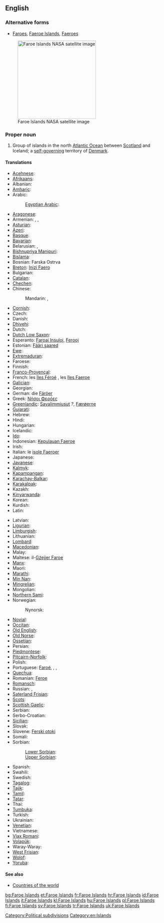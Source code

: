 ==English==

===Alternative forms===
* [[Faroes]], [[Faeroe Islands]], [[Faeroes]]

{{wikipedia}}
[[File:Faroes030417-nasa(2).jpg|thumb|250px|upright|Faroe Islands NASA satellite image]]

===Proper noun===
{{en-proper noun}}

# Group of islands in the north [[Atlantic Ocean]] between [[Scotland]] and Iceland; a [[self-governing]] territory of [[Denmark]].

====Translations====
{{trans-top|group of islands between Scotland and Iceland}}
* [[Acehnese]]: {{tø|ace|Pulo-pulo Faroe}}
* [[Afrikaans]]: {{t|af|Faroëreilande}}
* Albanian: {{t|sq|Ishujt Faroe}}
* [[Amharic]]: {{t|am|ፋሮ ደሴቶች|sc=Ethi}}
* Arabic: {{t|ar|جزر فارو|f|p|tr=júzur faaruu}}
*: [[Egyptian Arabic]]: {{tø|arz|جزر فارو|sc=Arab}}
* [[Aragonese]]: {{t|an|Islas Feroe|f|p}}
* Armenian: {{t-|hy|Ֆարերներ|tr=Fareryan kłziner|p}}, {{qualifier|the islands}} {{t-|hy|Ֆարերյան կղզիներ|tr=Fareryan kłziner|p}}, {{qualifier|the country}} {{t-|hy|Ֆարերյան կղզիներ|alt=Ֆարերյան Կղզիներ|tr=Fareryan Kłziner|p}}
* [[Asturian]]: {{t|ast|Islles Feroe|f|p}}
* [[Azeri]]: {{t|az|Farer adaları}}
* [[Basque]]: {{t|eu|Faroeak}}
* [[Bavarian]]: {{tø|bar|Färöer|p}}
* Belarusian: {{t|be|Фарэрскія астравы|m|p|tr=Farérskija astravý|sc=Cyrl}}, {{t|be|Фарэрскія выспы|f|p|tr=Farérskija výspy|sc=Cyrl}}
* [[Bishnupriya Manipuri]]: {{tø|bpy|ফারো দ্বীপমালা}}
* [[Bislama]]: {{t|bi|Faroe aelan}}
* Bosnian: Farska Ostrva {{n|p}}
* [[Breton]]: [[Inizi Faero]]
* Bulgarian: {{t|bg|Ферьорски острови|m|p|sc=Cyrl}}
* [[Catalan]]: {{t|ca|illes Fèroe|f|p}}
* [[Chechen]]: {{tø|ce|Фарерийн гІайренаш}}
* Chinese:
*: Mandarin: {{t|cmn|法羅群島|sc=Hani}}, {{t|cmn|法罗群岛|tr=Fǎluō qúndǎo|sc=Hani}}
* [[Cornish]]: {{t|kw|Ynysow Faroe}}
* Czech: {{t+|cs|Faerské ostrovy|m|p}}
* Danish: {{t+|da|Færøerne}}
* [[Dhivehi]]: {{t|dv|ފަރޮއޭ ޖަޒީރާ|sc=Thaa}}
* Dutch: {{t+|nl|Faeröer}}
* [[Dutch Low Saxon]]: {{tø|nds-nl|Faeröer}}
* Esperanto: [[Faroaj Insuloj]], [[Ferooj]]
* Estonian: [[Fääri saared]]
* [[Ewe]]: {{tø|ee|Faroe Islands}}
* [[Extremaduran]]: {{tø|ext|Islas Feroes}}
* Faroese: {{t+|fo|Føroyar|f|p|xs=Faroese}}
* Finnish: {{t+|fi|Färsaaret}}
* [[Franco-Provençal]]: {{tø|frp|Iles Fèroè}}
* French: les [[îles Féroé]] {{f|p}}, les [[îles Faeroe]] {{f|p}}
* [[Galician]]: {{t|gl|Illas Feroe|f|p}}
* Georgian: {{t|ka|ფარერის კუნძულები|sc=Geor}}
* German: die [[Färöer]]
* Greek: [[Νήσοι Φερόες]] {{n|p}}
* [[Greenlandic]]: [[Savalimmiusut]] ''?'', [[Færøerne]]
* [[Gujarati]]: {{t|gu|ફરો દ્વિપ|sc=Gujr}}
* Hebrew: {{t|he|איי פארו|p|tr=iyey faro}}
* Hindi: {{t|hi|फ़रो द्वीपसमूह|sc=Deva}}
* Hungarian: {{t|hu|Feröer-szigetek|p}}
* Icelandic: {{t+|is|Færeyjar|f|p}}
* [[Ido]]: {{t|io|Faero}}
* Indonesian: [[Kepulauan Faeroe]]
* Irish: {{t|ga|Oileáin Fharó}}
* Italian: le [[isole Faeroer]] {{f|p}}
* Japanese: {{t|ja|フェロー諸島|tr=Ferō-shotō}}
* [[Javanese]]: {{t|jv|Kapuloan Faroe}}
* [[Kalmyk]]: {{tø|xal|Форойсин Арлс}}
* [[Kapampangan]]: {{tø|pam|Pulung Faroe}}
* [[Karachay-Balkar]]: {{tø|krc|Фарер айрымканла|sc=Cyrl}}
* [[Karakalpak]]: {{tø|kaa|Farer atawları}}
* Kazakh: {{t|kk|Фарер аралдары|sc=Cyrl}}
* [[Kinyarwanda]]: {{t|rw|Ibirwa bya Farowe}}
* Korean: {{t|ko|파로에 군도|tr=Paro-e gundo}}
* Kurdish: {{t|ku|Giravên Feroe|sc=ku-Arab}}
* Latin: {{t|la|Insulae Faeroae}}
{{trans-mid}}
* Latvian: {{t|lv|Fēru Salas|xs=Latvian}}
* [[Ligurian]]: {{tø|lij|Isoe Farœ}}
* [[Limburgish]]: {{t|li|Faeröer}}
* Lithuanian: {{t|lt|Farerai}}
* [[Lombard]]: {{tø|lmo|Faroe}}
* [[Macedonian]]: {{t|mk|Фарски Острови|m|p|tr=Fárski Óstrovi}}
* Malay: {{t|ms|Kepulauan Faroe}}
* Maltese: il-[[Gżejjer Faroe]]
* [[Manx]]: {{t|gv|Ellanyn ny Geyrragh}}
* Maori: {{t|mi|Moutere Faroe}}
* [[Marathi]]: {{t|mr|फेरो द्वीपसमूह|sc=Deva}}
* [[Min Nan]]: {{t|nan|Mî-iûⁿ Kûn-tó}}
* [[Mingrelian]]: {{tø|xmf|ფარერიშ კოკეფი}}
* Mongolian: {{t|mn|Фарерын арлууд|sc=Cyrl}}
* [[Northern Sami]]: {{tø|se|Fearsullot}}
* Norwegian: {{t|no|Færøyene}}
*: Nynorsk: {{t|nn|Færøyane|f|p}}
* [[Novial]]: {{tø|nov|Faro Isles}}
* [[Occitan]]: {{t|oc|Illas Feròe|f|p}}
* [[Old English]]: {{t|ang|Faroisca Iega|alt=Faroisca Īega}}
* [[Old Norse]]: {{tø|non|Færeyjar|f|p}}
* [[Ossetian]]: {{tø|os|Фареры сакъадæхтæ|sc=Cyrl}}
* Persian: {{t|fa|فارو|sc=fa-Arab}}
* [[Piedmontese]]: {{tø|pms|Faròe|f|p}}
* [[Pitcairn-Norfolk]]: {{tø|pih|Faaro Ailen}}
* Polish: {{t+|pl|Wyspy Owcze|f|p}}
* Portuguese: [[Faroé]], {{t|pt|Ilhas Feroé|f|p}}, {{t|pt|Ilhas Faroé|f|p}}, {{t|pt|Ilhas Feroe|f|p}}
* [[Quechua]]: {{t|qu|Pharuy}}
* Romanian: [[Feroe]]
* [[Romansch]]: {{t|rm|Inslas Feroe|f|p}}
* Russian: {{t-|ru|Фарерские острова|m|p|tr=Farɛ́rskije ostrová}}, {{t|ru|Фареры|p|tr=Farɛ́ry|sc=Cyrl}}
* [[Saterland Frisian]]: {{tø|stq|Färöer}}
* [[Scots]]: {{tø|sco|Faroe Islands}}
* [[Scottish Gaelic]]: {{t-|gd|Eileanan Fàro|m|p|alt=na h-Eileanan Fàro|xs=Scottish Gaelic}}
* Serbian: {{t|sr|Фарска Острва|m|p|sc=Cyrl}}
* Serbo-Croatian: {{t|sh|Farski otoci|m|p}}
* [[Sicilian]]: {{t|scn|Ìsuli Fær Øer}}
* Slovak: {{t-|sk|Faerské ostrovy|m|p}}
* Slovene: [[Ferski otoki]] {{m|p}}
* Somali: {{t|so|Jasiiradaha Feroe}}
* Sorbian:
*: [[Lower Sorbian]]: {{tø|dsb|Färöje}}
*: [[Upper Sorbian]]: {{t|hsb|Färöje}}
* Spanish: {{t+|es|Islas Feroe|f|p}}
* Swahili: {{t|sw|Visiwa vya Faroe}}
* Swedish: {{t+|sv|Färöarna}}
* [[Tagalog]]: {{t|tl|Kapuluang Peroe}}
* [[Tajik]]: {{t|tg|Ҷазираҳои Фаро|sc=Cyrl}}
* [[Tamil]]: {{t|ta|பரோயே தீவுகள்|sc=Taml}}
* [[Tatar]]: {{t|tt|Фарер утраулары|sc=Cyrl}}
* Thai: {{t|th|หมู่เกาะแฟโร|sc=Thai}}
* [[Tumbuka]]: {{tø|tum|Vilumba vya Faroe}}
* Turkish: {{t+|tr|Faroe Adaları}}
* Ukrainian: {{t|uk|Фарерські острови|m|p|tr=Farérs'ki ostrový|sc=Cyrl}}
* [[Venetian]]: {{tø|vec|Ixołe Fær Øer|f|p}}
* Vietnamese: {{t|vi|Quần đảo Faroe}}
* [[Vlax Romani]]: {{tø|rmy|Dvipa Faroe}}
* [[Volapük]]: {{t|vo|Färövuäns}}
* Waray-Waray: {{tø|war|Kapuropud-an Feroe}}
* [[West Frisian]]: {{t|fy|Faeröer}}
* [[Wolof]]: {{t|wo|Duni Faarow}}
* [[Yoruba]]: {{t|yo|Àwọn Erékùṣù Fàróè}}
{{trans-bottom}}

====See also====
* [[Appendix:Countries of the world|Countries of the world]]

[[Category:Political subdivisions]]
[[Category:en:Islands]]

[[bg:Faroe Islands]]
[[et:Faroe Islands]]
[[fr:Faroe Islands]]
[[hr:Faroe Islands]]
[[id:Faroe Islands]]
[[it:Faroe Islands]]
[[kl:Faroe Islands]]
[[hu:Faroe Islands]]
[[pl:Faroe Islands]]
[[fi:Faroe Islands]]
[[sv:Faroe Islands]]
[[tr:Faroe Islands]]
[[uk:Faroe Islands]]